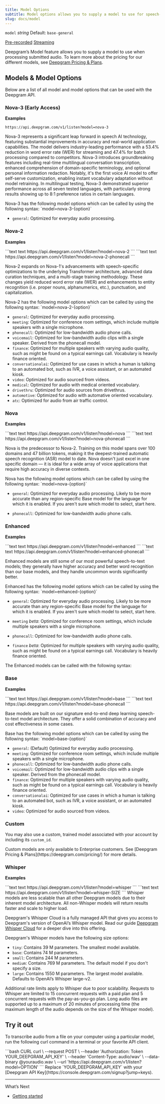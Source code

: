 ```yaml
---
title: Model Options
subtitle: Model options allows you to supply a model to use for speech-to-text.
slug: docs/model
---
```



`model` *string* Default: `base-general`

[Pre-recorded](/docs/getting-started-with-pre-recorded-audio) [Streaming](/docs/getting-started-with-live-streaming-audio)

Deepgram’s Model feature allows you to supply a model to use when processing submitted audio. To learn more about the pricing for our different models, see [Deepgram Pricing & Plans](https://deepgram.com/pricing/).

## Models & Model Options

Below are a list of all model and model options that can be used with the Deepgram API.

### Nova-3 (Early Access)

**Examples**

```
https://api.deepgram.com/v1/listen?model=nova-3
```

Nova-3 represents a significant leap forward in speech AI technology, featuring substantial improvements in accuracy and real-world application capabilities. The model delivers industry-leading performance with a 53.4% reduction in word error rate (WER) for streaming and 47.4% for batch processing compared to competitors. Nova-3 introduces groundbreaking features including real-time multilingual conversation transcription, enhanced comprehension of domain-specific terminology, and optional personal information redaction. Notably, it's the first voice AI model to offer self-serve customization, enabling instant vocabulary adaptation without model retraining. In multilingual testing, Nova-3 demonstrated superior performance across all seven tested languages, with particularly strong results showing up to 8:1 preference ratios in certain languages.

<Info>
  Nova-3 has the following model options which can be called by using the following syntax: `model=nova-3-{option}`
</Info>

* `general`: Optimized for everyday audio processing.

### Nova-2

**Examples**

<CodeGroup>
  ```text text
  https://api.deepgram.com/v1/listen?model=nova-2
  ```
</CodeGroup>

<CodeGroup>
  ```text text
  https://api.deepgram.com/v1/listen?model=nova-2-phonecall
  ```
</CodeGroup>

Nova-2 expands on Nova-1's advancements with speech-specific optimizations to the underlying Transformer architecture, advanced data curation techniques, and a multi-stage training methodology. These changes yield reduced word error rate (WER) and enhancements to entity recognition (i.e. proper nouns, alphanumerics, etc.), punctuation, and capitalization.

<Info>
  Nova-2 has the following model options which can be called by using the following syntax: `model=nova-2-{option}`
</Info>

* `general`: Optimized for everyday audio processing.
* `meeting`: Optimized for conference room settings, which include multiple speakers with a single microphone.
* `phonecall`: Optimized for low-bandwidth audio phone calls.
* `voicemail`: Optimized for low-bandwidth audio clips with a single speaker. Derived from the phonecall model.
* `finance`: Optimized for multiple speakers with varying audio quality, such as might be found on a typical earnings call. Vocabulary is heavily finance oriented.
* `conversationalai`: Optimized for use cases in which a human is talking to an automated bot, such as IVR, a voice assistant, or an automated kiosk.
* `video`: Optimized for audio sourced from videos.
* `medical`: Optimized for audio with medical oriented vocabulary.
* `drivethru`: Optimized for audio sources from drivethrus.
* `automotive`: Optimized for audio with automative oriented vocabulary.
* `atc`: Optimized for audio from air traffic control.

### Nova

**Examples**

<CodeGroup>
  ```text text
  https://api.deepgram.com/v1/listen?model=nova
  ```
</CodeGroup>

<CodeGroup>
  ```text text
  https://api.deepgram.com/v1/listen?model=nova-phonecall
  ```
</CodeGroup>

Nova is the predecessor to Nova-2. Training on this model spans over 100 domains and 47 billion tokens, making it the deepest-trained automatic speech recognition (ASR) model to date. Nova doesn't just excel in one specific domain — it is ideal for a wide array of voice applications that require high accuracy in diverse contexts.

<Info>
  Nova has the following model options which can be called by using the following syntax: `model=nova-{option}`
</Info>

* `general`: Optimized for everyday audio processing. Likely to be more accurate than any region-specific Base model for the language for which it is enabled. If you aren't sure which model to select, start here.

* `phonecall`: Optimized for low-bandwidth audio phone calls.

### Enhanced

**Examples**

<CodeGroup>
  ```text text
  https://api.deepgram.com/v1/listen?model=enhanced
  ```
</CodeGroup>

<CodeGroup>
  ```text text
  https://api.deepgram.com/v1/listen?model=enhanced-phonecall
  ```
</CodeGroup>

Enhanced models are still some of our most powerful speech-to-text models; they generally have higher accuracy and better word recognition than our base models, and they handle uncommon words significantly better.

<Info>
  Enhanced has the following model options which can be called by using the following syntax: `model=enhanced-{option}`
</Info>

* `general`: Optimized for everyday audio processing. Likely to be more accurate than any region-specific Base model for the language for which it is enabled. If you aren't sure which model to select, start here.

* `meeting` *beta*: Optimized for conference room settings, which include multiple speakers with a single microphone.

* `phonecall`: Optimized for low-bandwidth audio phone calls.

* `finance` *beta*: Optimized for multiple speakers with varying audio quality, such as might be found on a typical earnings call. Vocabulary is heavily finance oriented.

The Enhanced models can be called with the following syntax:

### Base

**Examples**

<CodeGroup>
  ```text text
  https://api.deepgram.com/v1/listen?model=base
  ```
</CodeGroup>

<CodeGroup>
  ```text text
  https://api.deepgram.com/v1/listen?model=base-phonecall
  ```
</CodeGroup>

Base models are built on our signature end-to-end deep learning speech-to-text model architecture. They offer a solid combination of accuracy and cost effectiveness in some cases.

<Info>
  Base has the following model options which can be called by using the following syntax: `model=base-{option}`
</Info>

* `general`: (Default) Optimized for everyday audio processing.
* `meeting`: Optimized for conference room settings, which include multiple speakers with a single microphone.
* `phonecall`: Optimized for low-bandwidth audio phone calls.
* `voicemail`: Optimized for low-bandwidth audio clips with a single speaker. Derived from the phonecall model.
* `finance`: Optimized for multiple speakers with varying audio quality, such as might be found on a typical earnings call. Vocabulary is heavily finance oriented.
* `conversationalai`: Optimized for use cases in which a human is talking to an automated bot, such as IVR, a voice assistant, or an automated kiosk.
* `video`: Optimized for audio sourced from videos.

### Custom

You may also use a custom, trained model associated with your account by including its `custom_id`.

<Info>
  Custom models are only available to Enterprise customers. See [Deepgram Pricing & Plans](https://deepgram.com/pricing/) for more details.
</Info>

### Whisper

**Examples**

<CodeGroup>
  ```text text
  https://api.deepgram.com/v1/listen?model=whisper
  ```
</CodeGroup>

<CodeGroup>
  ```text text
  https://api.deepgram.com/v1/listen?model=whisper-SIZE
  ```
</CodeGroup>

<Warning>
  Whisper models are less scalable than all other Deepgram models due to their inherent model architecture. All non-Whisper models will return results faster and scale to higher load.
</Warning>

Deepgram's Whisper Cloud is a fully managed API that gives you access to Deepgram's version of OpenAI’s Whisper model. Read our guide [Deepgram Whisper Cloud](/docs/deepgram-whisper-cloud) for a deeper dive into this offering.

Deepgram's Whisper models have the following size options:

* `tiny`: Contains 39 M parameters. The smallest model available.
* `base`: Contains 74 M parameters.
* `small`: Contains 244 M parameters.
* `medium`: Contains 769 M parameters. The default model if you don't specify a size.
* `large`: Contains 1550 M parameters. The largest model available. Defaults to OpenAI’s Whisper large-v2.

<Warning>
  Additional rate limits apply to Whisper due to poor scalability. Requests to Whisper are limited to 15 concurrent requests with a paid plan and 5 concurrent requests with the pay-as-you-go plan. Long audio files are supported up to a maximum of 20 minutes of processing time (the maximum length of the audio depends on the size of the Whisper model).
</Warning>

## Try it out

To transcribe audio from a file on your computer using a particular model, run the following curl command in a terminal or your favorite API client.

<CodeGroup>
  ```bash CURL
  curl \
    --request POST \
    --header 'Authorization: Token YOUR_DEEPGRAM_API_KEY' \
    --header 'Content-Type: audio/wav' \
    --data-binary @youraudio.wav \
    --url 'https://api.deepgram.com/v1/listen?model=OPTION'
  ```
</CodeGroup>

<Info>
  Replace `YOUR_DEEPGRAM_API_KEY` with your [Deepgram API Key](https://console.deepgram.com/signup?jump=keys).
</Info>

***

What’s Next

* [Getting started](/docs/getting-started-with-live-streaming-audio)
